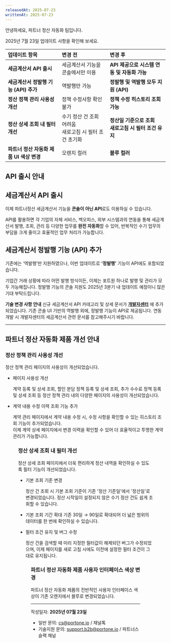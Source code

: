 ```yaml
---
releasedAt: 2025-07-23
writtenAt: 2025-07-23
---
```




안녕하세요, 파트너 정산 자동화 팀입니다.

2025년 7월 23일 업데이트 사항을 확인해 보세요.

|**업데이트 항목**                       |**변경 전**                                               |**변경 후**                                             |
|:---------------------------------------|:---------------------------------------------------------|:-------------------------------------------------------|
|**세금계산서 API 출시**                 |세금계산서 기능을 콘솔에서만 이용                         |**API 제공으로 시스템 연동 및 자동화 가능**             |
|**세금계산서 정발행 기능 (API) 추가**   |역발행만 가능                                             |**정발행 및 역발행 모두 지원 (API)**                    |
|**정산 정책 관리 사용성 개선**          |정책 수정사항 확인 불가                                   |**정책 수정 히스토리 조회 가능**                        |
|**정산 상세 조회 내 필터 개선**         |수기 정산 건 조회 어려움<br />새로고침 시 필터 조건 초기화|**정산일 기준으로 조회<br />새로고침 시 필터 조건 유지**|
|**파트너 정산 자동화 제품 UI 색상 변경**|오렌지 컬러                                               |**블루 컬러**                                           |

## API 출시 안내

## 세금계산서 API 출시

이제 파트너정산 세금계산서 기능을 **콘솔이 아닌 API**로도 이용하실 수 있습니다.

API를 활용하면 각 기업의 자체 서비스, 백오피스, 외부 시스템과의 연동을 통해 세금계산서 발행, 조회, 관리 등 다양한 업무를 **완전 자동화**할 수 있어, 반복적인 수기 업무의 부담을 크게 줄이고 효율적인 업무 처리가 가능합니다.

## 세금계산서 정발행 기능 (API) 추가

기존에는 ‘역발행’만 지원하였으나, 이번 업데이트로 **‘정발행’** 기능이 API에도 포함되었습니다.

기업간 거래 상황에 따라 어떤 발행 방식이든, 이제는 포트원 하나로 발행 및 관리가 모두 가능해집니다.
정발행 기능의 콘솔 지원도 2025년 3분기 내 업데이트 예정이니 많은 기대 부탁드립니다.

**기술 변경 사항 안내**
신규 세금계산서 API 카테고리 및 상세 문서가 [**개발자센터**](/api/rest-v2/b2b.taxInvoice?v=v2) 에 추가되었습니다.
기존 콘솔 UI 기반의 역발행 외에, 정발행 기능이 API로 제공됩니다.
연동 개발 시 개발자센터의 세금계산서 관련 문서를 참고해주시기 바랍니다.

---

## 파트너 정산 자동화 제품 개선 안내

### 정산 정책 관리 사용성 개선

정산 정책 관리 페이지의 사용성이 개선되었습니다.

- 페이지 사용성 개선

  계약 등록 및 상세 조회, 할인 분담 정책 등록 및 상세 조회, 추가 수수료 정책 등록 및 상세 조회 등 정산 정책 관리 내의 다양한 페이지의 사용성이 개선되었습니다.

- 계약 내용 수정 이력 조회 기능 추가

  계약 관리 페이지에서 계약 내용 수정 시, 수정 사항을 확인할 수 있는 히스토리 조회 기능이 추가되었습니다.\
  이제 계약 상세 페이지에서 변경 이력을 확인할 수 있어 더 효율적이고 투명한 계약 관리가 가능합니다.

<Figure src={ArcadeGif} caption="" />

### 정산 상세 조회 내 필터 개선

정산 상세 조회 페이지에서 더욱 편리하게 정산 내역을 확인하실 수 있도록 필터 기능이 개선되었습니다.

- 기본 조회 기준 변경

  정산 건 조회 시 기본 조회 기준이 기존 '정산 기준일'에서 '정산일'로 변경되었습니다.
  정산 시작일이 설정되지 않은 수기 정산 건도 쉽게 조회할 수 있습니다.

- 기본 조회 기간 확대
  기존 30일 → 90일로 확대되어 더 넓은 범위의 데이터를 한 번에 확인하실 수 있습니다.

- 필터 조건 유지 및 버그 수정

  정산 건을 검색할 때 미리 지정한 필터값이 해제되던 버그가 수정되었으며,
  이제 페이지를 새로 고침 시에도 이전에 설정한 필터 조건이 그대로 유지됩니다.

<Figure src={ArcadeGif2} caption="" />

### 파트너 정산 자동화 제품 사용자 인터페이스 색상 변경

파트너 정산 자동화 제품의 전반적인 사용자 인터페이스 색상이 기존 오렌지에서 블루로 변경되었습니다.

---

작성일자: **2025년 07월 23일**

- 일반 문의: [cs@portone.io](mailto:cs@portone.io) / 채널톡
- 기술지원 문의: [support.b2b@portone.io](mailto:support@portone.io) / 파트너스 슬랙 채널
